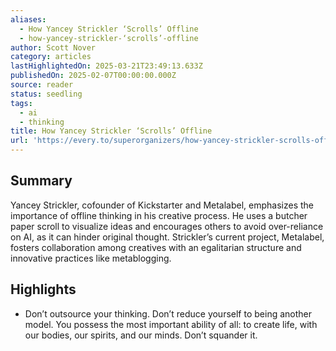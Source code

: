 ```yaml
---
aliases:
  - How Yancey Strickler ‘Scrolls’ Offline
  - how-yancey-strickler-‘scrolls’-offline
author: Scott Nover
category: articles
lastHighlightedOn: 2025-03-21T23:49:13.633Z
publishedOn: 2025-02-07T00:00:00.000Z
source: reader
status: seedling
tags:
  - ai
  - thinking
title: How Yancey Strickler ‘Scrolls’ Offline
url: 'https://every.to/superorganizers/how-yancey-strickler-scrolls-offline'
---
```

## Summary

Yancey Strickler, cofounder of Kickstarter and Metalabel, emphasizes the importance of offline thinking in his creative process. He uses a butcher paper scroll to visualize ideas and encourages others to avoid over-reliance on AI, as it can hinder original thought. Strickler’s current project, Metalabel, fosters collaboration among creatives with an egalitarian structure and innovative practices like metablogging.

## Highlights

- Don’t outsource your thinking. Don’t reduce yourself to being another model. You possess the most important ability of all: to create life, with our bodies, our spirits, and our minds. Don’t squander it.
